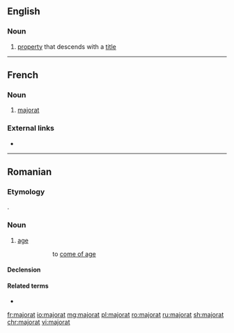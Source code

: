 {{also|majorât}}
==English==

===Noun===
{{en-noun}}

# {{lb|en|legal}} [[property]] that descends with a [[title]]

----

==French==

===Noun===
{{fr-noun|m}}

# [[#English|majorat]]

===External links===
* {{R:TLFi}}

----

==Romanian==

===Etymology===
{{bor|ro|fr|majorat}}.

===Noun===
{{ro-noun|n|-}}

# [[age]] {{gloss|time of life when one attains full person rights}}
#: {{l|ro|ajunge la majorat|''a ajunge la '''majorat'''''}}
#:: to [[come of age]]

====Declension====
{{ro-noun-n|n=sg}}

====Related terms====
* {{l|ro|major}}

[[fr:majorat]]
[[io:majorat]]
[[mg:majorat]]
[[pl:majorat]]
[[ro:majorat]]
[[ru:majorat]]
[[sh:majorat]]
[[chr:majorat]]
[[vi:majorat]]